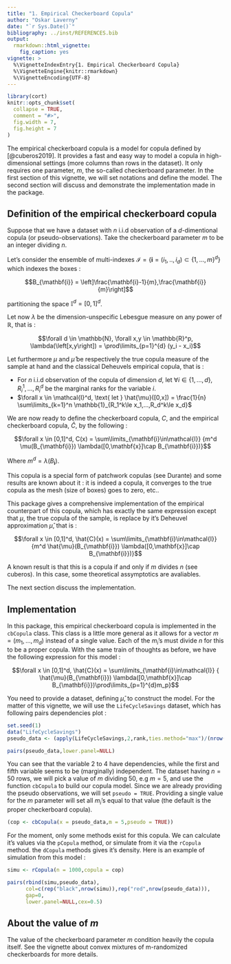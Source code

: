 ---
title: "1. Empirical Checkerboard Copula"
author: "Oskar Laverny"
date: "`r Sys.Date()`"
bibliography: ../inst/REFERENCES.bib
output:
  rmarkdown::html_vignette:
    fig_caption: yes
vignette: >
  %\VignetteIndexEntry{1. Empirical Checkerboard Copula}
  %\VignetteEngine{knitr::rmarkdown}
  %\VignetteEncoding{UTF-8}
---

```{r setup, include = FALSE}
library(cort)
knitr::opts_chunk$set(
  collapse = TRUE,
  comment = "#>",
  fig.width = 7,
  fig.height = 7
)
```
The empirical checkerboard copula is a model for copula defined by [@cuberos2019]. It provides a fast and easy way to model a copula in high-dimensional settings (more columns than rows in the dataset). It only requires one parameter, $m$, the so-called checkerboard parameter. In the first section of this vignette, we will set notations and define the model. The second section will discuss and demonstrate the implementation made in the package.

## Definition of the empirical checkerboard copula

Suppose that we have a dataset with $n$ i.i.d observation of a $d$-dimentional copula (or pseudo-observations). Take the checkerboard parameter $m$ to be an integer dividing $n$. 

Let's consider the ensemble of multi-indexes $\mathcal{I} = \{\mathbf{i} = (i_1,..,i_d) \subset \{1,...,m \}^d\}$ which indexes the boxes : 

$$B_{\mathbf{i}} = \left]\frac{\mathbf{i}-1}{m},\frac{\mathbf{i}}{m}\right]$$

partitioning the space $\mathbb{I}^d = [0,1]^d$.

Let now $\lambda$ be the dimension-unspecific Lebesgue measure on any power of $\mathbb{R}$, that is : 

$$\forall d \in \mathbb{N}, \forall x,y \in \mathbb{R}^p, \lambda(\left[x,y\right]) = \prod\limits_{p=1}^{d} (y_i - x_i)$$

Let furthermore $\mu$ and $\hat{\mu}$ be respectively the true copula measure of the sample at hand and the classical Deheuvels empirical copula, that is : 

- For $n$ i.i.d observation of the copula of dimension $d$, let $\forall i \in \{1,...,d\}, \, R_i^1,...,R_i^d$ be the marginal ranks for the variable $i$. 
- $\forall x \in \mathcal{I}^d, \text{ let } \hat{\mu}([0,x]) = \frac{1}{n} \sum\limits_{k=1}^n \mathbb{1}_{R_1^k\le x_1,...,R_d^k\le x_d}$


We are now ready to define the checkerboard copula, $C$, and the empirical checkerboard copula, $\hat{C}$, by the following : 

$$\forall x \in [0,1]^d, C(x) = \sum\limits_{\mathbf{i}\in\mathcal{I}} {m^d \mu(B_{\mathbf{i}}) \lambda([0,\mathbf{x}]\cap B_{\mathbf{i}})}$$

Where $m^d = \lambda(B_{\mathbf{i}})$. 

This copula is a special form of patchwork copulas (see Durante) and some results are known about it : it is indeed a copula, it converges to the true copula as the mesh (size of boxes) goes to zero, etc..

This package gives a comprehensive implementation of the empirical counterpart of this copula, which has exactly the same expression except that $\mu$, the true copula of the sample, is replace by it's Deheuvel approximation $\hat{\mu}$, that is : 

$$\forall x \in [0,1]^d, \hat{C}(x) = \sum\limits_{\mathbf{i}\in\mathcal{I}} {m^d \hat{\mu}(B_{\mathbf{i}}) \lambda([0,\mathbf{x}]\cap B_{\mathbf{i}})}$$

A known result is that this is a copula if and only if $m$ divides $n$ (see cuberos). In this case, some theoretical assymptotics are avaliables.

The next section discuss the implementation.


## Implementation

In this package, this empirical checkerboard copula is implemented in the `cbCopula` class. This class is a little more general as it allows for a vector $m = (m_1,...,m_d)$ instead of a single value. Each of the $m_i$'s must divide $n$ for this to be a proper copula. With the same train of thoughts as before, we have the following expression for this model : 

$$\forall x \in [0,1]^d, \hat{C}(x) = \sum\limits_{\mathbf{i}\in\mathcal{I}} { \hat{\mu}(B_{\mathbf{i}}) \lambda([0,\mathbf{x}]\cap B_{\mathbf{i}})\prod\limits_{p=1}^{d}m_p}$$

You need to provide a dataset, defining $\hat{\mu}$, to construct the model. For the matter of this vignette, we will use the `LifeCycleSavings` dataset, which has following pairs dependencies plot : 


```{r,fig.cap="Pairs-plot of original peusdo-observation from the data"}
set.seed(1)
data("LifeCycleSavings")
pseudo_data <- (apply(LifeCycleSavings,2,rank,ties.method="max")/(nrow(LifeCycleSavings)+1))

pairs(pseudo_data,lower.panel=NULL)
```


You can see that the variable 2 to 4 have dependencies, while the first and fifth variable seems to be (marginally) independent. The dataset having $n=50$ rows, we will pick a value of $m$ dividing $50$, e.g $m=5$, and use the function `cbCopula` to build our copula model. Since we are already providing the pseudo observations, we will set `pseudo = TRUE`. Providing a single value for the $m$ parameter will set all $m_i$'s equal to that value (the default is the proper checkerboard copula).



```{r}
(cop <- cbCopula(x = pseudo_data,m = 5,pseudo = TRUE))
```

For the moment, only some methods exist for this copula. We can calculate it's values via the `pCopula` method, or simulate from it via the `rCopula` method. the `dCopula` methods gives it's density. Here is an example of simulation from this model : 

```{r, fig.cap = "Pairs-plot of original peusdo-observation from the data (red) with simulated pseudo_observation (black)"}
simu <- rCopula(n = 1000,copula = cop)

pairs(rbind(simu,pseudo_data),
      col=c(rep("black",nrow(simu)),rep("red",nrow(pseudo_data))),
      gap=0,
      lower.panel=NULL,cex=0.5)
```

## About the value of $m$

The value of the checkerboard parameter $m$ condition heavily the copula itself. See the vignette about convex mixtures of m-randomized checkerboards for more details.














